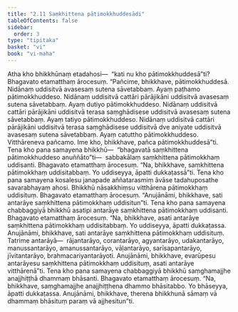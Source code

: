 ```yaml
---
title: "2.11 Saṃkhittena pātimokkhuddesādi"
tableOfContents: false
sidebar:
  order: 3
type: "tipitaka"
basket: "vi"
book: "vi-maha"
---
```



<DynamicBreadcrumb />

<Division number="150" book="vi-maha">

<Paragraph number="624" book="vi-maha">
Atha kho bhikkhūnaṃ etadahosi—  “kati nu kho pātimokkhuddesā”ti? Bhagavato etamatthaṃ ārocesuṃ. “Pañcime, bhikkhave, pātimokkhuddesā. Nidānaṃ uddisitvā avasesaṃ sutena sāvetabbaṃ. Ayaṃ paṭhamo pātimokkhuddeso. Nidānaṃ uddisitvā cattāri pārājikāni uddisitvā avasesaṃ sutena sāvetabbaṃ. Ayaṃ dutiyo pātimokkhuddeso. Nidānaṃ uddisitvā cattāri pārājikāni uddisitvā terasa saṃghādisese uddisitvā avasesaṃ sutena sāvetabbaṃ. Ayaṃ tatiyo pātimokkhuddeso. Nidānaṃ uddisitvā cattāri pārājikāni uddisitvā terasa saṃghādisese uddisitvā dve aniyate uddisitvā avasesaṃ sutena sāvetabbaṃ. Ayaṃ catuttho pātimokkhuddeso. Vitthāreneva pañcamo. Ime kho, bhikkhave, pañca pātimokkhuddesā”ti.
</Paragraph>

<Paragraph number="625" book="vi-maha">
Tena kho pana samayena bhikkhū—  “bhagavatā saṃkhittena pātimokkhuddeso anuññāto”ti—  sabbakālaṃ saṃkhittena pātimokkhaṃ uddisanti. Bhagavato etamatthaṃ ārocesuṃ. “Na, bhikkhave, saṃkhittena pātimokkhaṃ uddisitabbaṃ. Yo uddiseyya, āpatti dukkaṭassā”ti.
</Paragraph>

<Paragraph number="626" book="vi-maha">
Tena kho pana samayena kosalesu janapade aññatarasmiṃ āvāse tadahuposathe savarabhayaṃ ahosi. Bhikkhū nāsakkhiṃsu vitthārena pātimokkhaṃ uddisituṃ. Bhagavato etamatthaṃ ārocesuṃ. “Anujānāmi, bhikkhave, sati antarāye saṃkhittena pātimokkhaṃ uddisitun”ti.
</Paragraph>

<Paragraph number="627" book="vi-maha">
Tena kho pana samayena chabbaggiyā bhikkhū asatipi antarāye saṃkhittena pātimokkhaṃ uddisanti. Bhagavato etamatthaṃ ārocesuṃ. “Na, bhikkhave, asati antarāye saṃkhittena pātimokkhaṃ uddisitabbaṃ. Yo uddiseyya, āpatti dukkaṭassa. Anujānāmi, bhikkhave, sati antarāye saṃkhittena pātimokkhaṃ uddisituṃ. Tatrime antarāyā—  rājantarāyo, corantarāyo, agyantarāyo, udakantarāyo, manussantarāyo, amanussantarāyo, vāḷantarāyo, sarīsapantarāyo, jīvitantarāyo, brahmacariyantarāyoti. Anujānāmi, bhikkhave, evarūpesu antarāyesu saṃkhittena pātimokkhaṃ uddisituṃ, asati antarāye vitthārenā”ti.
</Paragraph>

<Paragraph number="628" book="vi-maha">
Tena kho pana samayena chabbaggiyā bhikkhū saṃghamajjhe anajjhiṭṭhā dhammaṃ bhāsanti. Bhagavato etamatthaṃ ārocesuṃ. “Na, bhikkhave, saṃghamajjhe anajjhiṭṭhena dhammo bhāsitabbo. Yo bhāseyya, āpatti dukkaṭassa. Anujānāmi, bhikkhave, therena bhikkhunā sāmaṃ vā dhammaṃ bhāsituṃ paraṃ vā ajjhesitun”ti.
</Paragraph>
</Division>